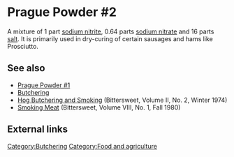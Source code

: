 = Prague Powder #2 =
A mixture of 1 part [[sodium nitrite]], 0.64 parts [[sodium nitrate]] and 16 parts [[salt]].  It is primarily used in dry-curing of certain sausages and hams like Prosciutto.

== See also ==
*[[Prague_powder_1|Prague Powder #1]]
*[[Butchering]]
*[[Hog Butchering and Smoking]] (Bittersweet, Volume II, No. 2, Winter 1974)
* [[Smoking Meat]] (Bittersweet, Volume VIII, No. 1, Fall 1980)

== External links ==
[[Category:Butchering]]
[[Category:Food and agriculture]]